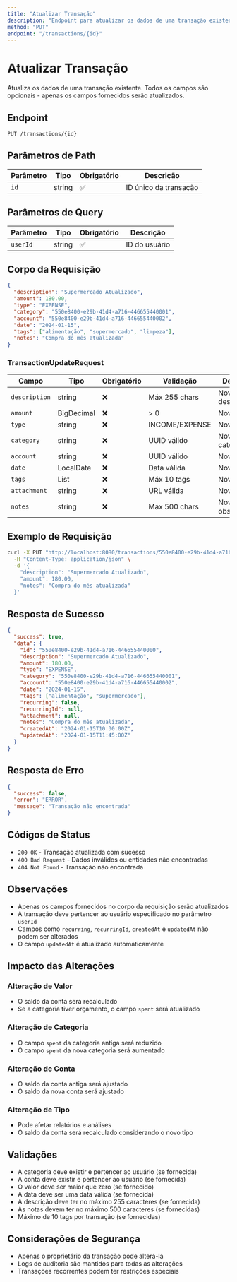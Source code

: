 ```yaml
---
title: "Atualizar Transação"
description: "Endpoint para atualizar os dados de uma transação existente"
method: "PUT"
endpoint: "/transactions/{id}"
---
```


# Atualizar Transação

Atualiza os dados de uma transação existente. Todos os campos são opcionais - apenas os campos fornecidos serão atualizados.

## Endpoint

```
PUT /transactions/{id}
```

## Parâmetros de Path

| Parâmetro | Tipo | Obrigatório | Descrição |
|-----------|------|-------------|-----------|
| `id` | string | ✅ | ID único da transação |

## Parâmetros de Query

| Parâmetro | Tipo | Obrigatório | Descrição |
|-----------|------|-------------|-----------|
| `userId` | string | ✅ | ID do usuário |

## Corpo da Requisição

```json
{
  "description": "Supermercado Atualizado",
  "amount": 180.00,
  "type": "EXPENSE",
  "category": "550e8400-e29b-41d4-a716-446655440001",
  "account": "550e8400-e29b-41d4-a716-446655440002",
  "date": "2024-01-15",
  "tags": ["alimentação", "supermercado", "limpeza"],
  "notes": "Compra do mês atualizada"
}
```

### TransactionUpdateRequest

| Campo | Tipo | Obrigatório | Validação | Descrição |
|-------|------|-------------|-----------|-----------|
| `description` | string | ❌ | Máx 255 chars | Nova descrição |
| `amount` | BigDecimal | ❌ | > 0 | Novo valor |
| `type` | string | ❌ | INCOME/EXPENSE | Novo tipo |
| `category` | string | ❌ | UUID válido | Nova categoria |
| `account` | string | ❌ | UUID válido | Nova conta |
| `date` | LocalDate | ❌ | Data válida | Nova data |
| `tags` | List<string> | ❌ | Máx 10 tags | Novas tags |
| `attachment` | string | ❌ | URL válida | Novo anexo |
| `notes` | string | ❌ | Máx 500 chars | Novas observações |

## Exemplo de Requisição

```bash
curl -X PUT "http://localhost:8080/transactions/550e8400-e29b-41d4-a716-446655440000?userId=00000000-0000-0000-0000-000000000001" \
  -H "Content-Type: application/json" \
  -d '{
    "description": "Supermercado Atualizado",
    "amount": 180.00,
    "notes": "Compra do mês atualizada"
  }'
```

## Resposta de Sucesso

```json
{
  "success": true,
  "data": {
    "id": "550e8400-e29b-41d4-a716-446655440000",
    "description": "Supermercado Atualizado",
    "amount": 180.00,
    "type": "EXPENSE",
    "category": "550e8400-e29b-41d4-a716-446655440001",
    "account": "550e8400-e29b-41d4-a716-446655440002",
    "date": "2024-01-15",
    "tags": ["alimentação", "supermercado"],
    "recurring": false,
    "recurringId": null,
    "attachment": null,
    "notes": "Compra do mês atualizada",
    "createdAt": "2024-01-15T10:30:00Z",
    "updatedAt": "2024-01-15T11:45:00Z"
  }
}
```

## Resposta de Erro

```json
{
  "success": false,
  "error": "ERROR",
  "message": "Transação não encontrada"
}
```

## Códigos de Status

- `200 OK` - Transação atualizada com sucesso
- `400 Bad Request` - Dados inválidos ou entidades não encontradas
- `404 Not Found` - Transação não encontrada

## Observações

- Apenas os campos fornecidos no corpo da requisição serão atualizados
- A transação deve pertencer ao usuário especificado no parâmetro `userId`
- Campos como `recurring`, `recurringId`, `createdAt` e `updatedAt` não podem ser alterados
- O campo `updatedAt` é atualizado automaticamente

## Impacto das Alterações

### Alteração de Valor
- O saldo da conta será recalculado
- Se a categoria tiver orçamento, o campo `spent` será atualizado

### Alteração de Categoria
- O campo `spent` da categoria antiga será reduzido
- O campo `spent` da nova categoria será aumentado

### Alteração de Conta
- O saldo da conta antiga será ajustado
- O saldo da nova conta será ajustado

### Alteração de Tipo
- Pode afetar relatórios e análises
- O saldo da conta será recalculado considerando o novo tipo

## Validações

- A categoria deve existir e pertencer ao usuário (se fornecida)
- A conta deve existir e pertencer ao usuário (se fornecida)
- O valor deve ser maior que zero (se fornecido)
- A data deve ser uma data válida (se fornecida)
- A descrição deve ter no máximo 255 caracteres (se fornecida)
- As notas devem ter no máximo 500 caracteres (se fornecidas)
- Máximo de 10 tags por transação (se fornecidas)

## Considerações de Segurança

- Apenas o proprietário da transação pode alterá-la
- Logs de auditoria são mantidos para todas as alterações
- Transações recorrentes podem ter restrições especiais 